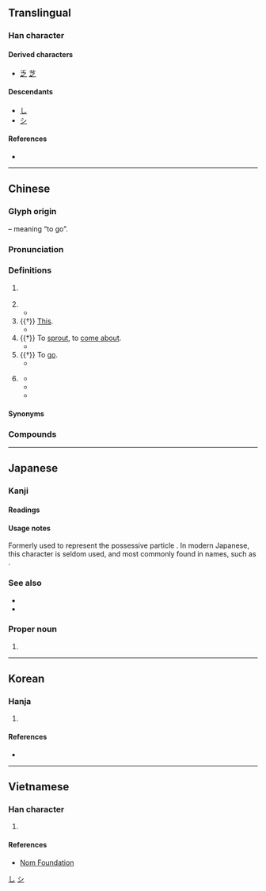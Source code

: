 {{also|え}}
{{character info/new}}
==Translingual==
{{stroke order|type=animate}}

===Han character===
{{Han char|rn=4|rad=丿|as=03|sn=3|four=30307|canj=INO}}

====Derived characters====
* [[乏]] [[芝]]

====Descendants====
* [[し]]
* [[シ]]

====References====
* {{Han ref|kx=0082.040|dkj=00125|dj=|hdz=10043.010|uh=4E4B|ud=20043|bh=A4A7|bd=42151}}

[[Category:Han characters from which hiragana were derived|し]]

----

==Chinese==
{{zh-forms|alt=㞢,𡳿}}

===Glyph origin===
{{Han etyl}}
{{Han compound|止|一|t1=foot|t2=the beginning place|ls=ic}} – meaning “to go”.

===Pronunciation===
{{zh-pron
|m=zhī
|m-s=zi1
|c=zi1
|h=
|mn=chi
|mn-t=ze1
|w=1tsr
|mc=y
|oc=y
|ma=
|cat=part,pron,v
}}

===Definitions===
{{zh-hanzi}}

# {{lb|zh|literary}} {{n-g|Indicates that the previous word has [[possessive|possession]] of the next one.}}
#: {{zh-x|生命 之 道|the way '''of''' life}}
#: {{zh-x|^美國 之 聲|The Voice '''of''' America}}
# {{n-g|Indicates that the previous word [[modify|modifies]] the next one.}}
#* {{zh-x|尺寸之功|a minor contribution}}
# {{†}} [[this|This]].
#* {{zh-x|之 子 于 歸。|'''This''' girl is to get married.|ref=Shijing}}
# {{†}} To [[sprout]], to [[come about]].
#* {{zh-x|如 語{yù} 焉 而未 之然。|As though you have said something to your parents but their reply has not yet '''come'''.|ref=Liji}}
# {{†}} To [[go]].
#* {{zh-x|吾 欲 之 楚。|I want to '''go to''' Chu.|ref=Zhanguoce}}
# {{lb|zh|literary}} {{n-g|The third-person pronoun: [[him]], [[her]], [[it]], [[them]], when it appears in a non-subject position in the sentence.}}
#* {{zh-x|好{hào} 一一 聽 之。|He preferred to listen to '''them''' one-by-one.|ref=Hanfeizi}}
#* {{zh-x|我們 不能 對 此 事 聽之任之。|We cannot pass '''this matter''' by without protest.}}
#* {{zh-x|甘橘，^大厘 城 有 之，其 味 酸。|Dali City has sweet tangerines, but their flavour is sour.|CL|ref={{RQ:Manshu|7|Tea, Trees, Herbs and Fruits|7}}}}

====Synonyms====
{{zh-dial|的}}

===Compounds===
{{zh-der|之後|之前|久之|之外|之子|之江|之無|何之|兼之|均之|敬之|總之|過之|頃之|敬而遠之|之間|如之何}}

----

==Japanese==

===Kanji===
{{ja-kanji|grade=8|rs=丿03}}

====Readings====
{{ja-readings
|goon=し|kanon=し
|kun=これ-,の-,ゆく-
|nanori=ゆき
}}

====Usage notes====
Formerly used to represent the possessive particle {{ja-r|の}}. In modern Japanese, this character is seldom used, and most commonly found in names, such as {{m|ja|龍之介|tr=Ryūnosuke}}.

===See also===
* {{m|ja|乃}}
* {{m|ja|の}}

===Proper noun===
{{ja-pos|すすむ|proper}}

# {{given name|male|lang=ja|sort=すすむ}}

[[Category:Han characters from which katakana were derived|シ]]

----

==Korean==

===Hanja===
{{ko-hanja|hangeul=지|rv=ji|mr=chi|eumhun=갈|ehrv=gal|ehmr=kal|ehy=}}

# {{defn|lang=ko|sort=丿03}}

====References====
* {{Hanja ref|nav=11639}}

----

==Vietnamese==

===Han character===
{{vi-hantu|[[chi]], [[giây]], [[gì]]|rs=丿03}}

# {{defn|lang=vi|sort=丿03}}

====References====
* [http://nomfoundation.org/common/nom_details.php?codepoint=4e4b Nom Foundation]